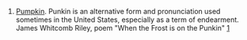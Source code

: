 # [[Pumpkin]]. Punkin is an alternative form and pronunciation used sometimes in the United States, especially as a term of endearment. James Whitcomb Riley, poem "When the Frost is on the Punkin" [http://www.bartleby.com/104/10.html]